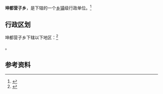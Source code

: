 {{中国乡级行政区|21/13/24/210/000}}

'''坤都营子乡'''，是{{PRC admin/fullname|21/13/24/210/000|3}}下辖的一个[[乡镇|乡镇]]级行政单位。<ref>{{PRC admin/ref sgc|{{PRC admin/parent|21/13/24/210/000}}}}</ref>

== 行政区划 ==

坤都营子乡下辖以下地区：<ref>{{PRC admin/ref sgc|21/13/24/210/000}}</ref>

{{PRC admin/children|21/13/24/210/000}}。

== 参考资料 ==

{{reflist}}

{{行政区划小作品}}
{{PRC admin/navcat|21/13/24/210/000}}
